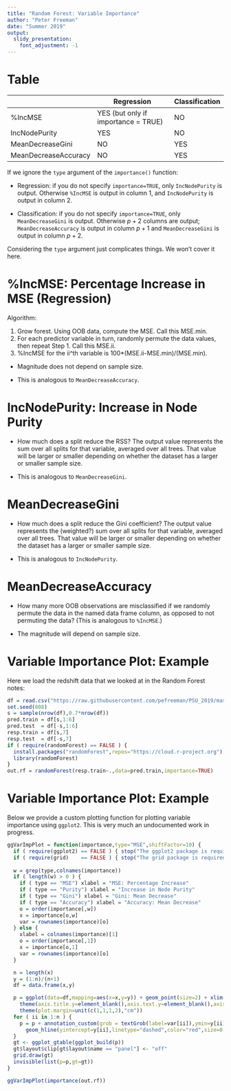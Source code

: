 ```yaml
---
title: "Random Forest: Variable Importance"
author: "Peter Freeman"
date: "Summer 2019"
output: 
  slidy_presentation:
    font_adjustment: -1
---
```


Table
===

| | Regression | Classification |
| --- | --- | ---|
| %IncMSE | YES (but only if importance = TRUE) | NO |
| IncNodePurity | YES | NO  |
| MeanDecreaseGini | NO | YES |
| MeanDecreaseAccuracy | NO | YES |


If we ignore the `type` argument of the `importance()` function:

- Regression: if you do not specify `importance=TRUE`, only `IncNodePurity` is output. Otherwise `%IncMSE` is output in column 1, and `IncNodePurity` is output in column 2.

- Classification: if you do not specify `importance=TRUE`, only `MeanDecreaseGini` is output. Otherwise $p+2$ columns are output; `MeanDecreaseAccuracy` is output in column $p+1$ and `MeanDecreaseGini` is output in column $p+2$.

Considering the `type` argument just complicates things. We won't cover it here.

%IncMSE: Percentage Increase in MSE (Regression)
===

Algorithm:

1. Grow forest. Using OOB data, compute the MSE. Call this MSE.min.
2. For each predictor variable in turn, randomly permute the data values, then repeat Step 1. Call this MSE.ii.
3. %IncMSE for the ii^th variable is 100*(MSE.ii-MSE.min)/(MSE.min).

- Magnitude does not depend on sample size.

- This is analogous to `MeanDecreaseAccuracy`.

IncNodePurity: Increase in Node Purity
===

- How much does a split reduce the RSS? The output value represents the sum over all splits for that variable, averaged over all trees. That value will be larger or smaller depending on whether the dataset has a larger or smaller sample size.

- This is analogous to `MeanDecreaseGini`.

MeanDecreaseGini
===

- How much does a split reduce the Gini coefficient? The output value represents the (weighted?) sum over all splits for that variable, averaged over all trees. That value will be larger or smaller depending on whether the dataset has a larger or smaller sample size.

- This is analogous to `IncNodePurity`.

MeanDecreaseAccuracy
===

- How many more OOB observations are misclassified if we randomly permute the data in the named data frame column, as opposed to not permuting the data? (This is analogous to `%IncMSE`.)

- The magnitude will depend on sample size.

Variable Importance Plot: Example
===

Here we load the redshift data that we looked at in the Random Forest notes:
```r
df = read.csv("https://raw.githubusercontent.com/pefreeman/PSU_2019/master/PhotoZ.csv")
set.seed(808)
s = sample(nrow(df),0.7*nrow(df))
pred.train = df[s,1:6]
pred.test  = df[-s,1:6]
resp.train = df[s,7]
resp.test  = df[-s,7]
if ( require(randomForest) == FALSE ) {
  install.packages("randomForest",repos="https://cloud.r-project.org")
  library(randomForest)
}
out.rf = randomForest(resp.train~.,data=pred.train,importance=TRUE)
```

Variable Importance Plot: Example
===

Below we provide a custom plotting function for plotting variable importance using `ggplot2`. This is very much an undocumented work in progress.
```r
ggVarImpPlot = function(importance,type="MSE",shiftFactor=10) {
  if ( require(ggplot2) == FALSE ) { stop("The ggplot2 package is required to execute this function.")}
  if ( require(grid)    == FALSE ) { stop("The grid package is required to execute this function.")}
  
  w = grep(type,colnames(importance))
  if ( length(w) > 0 ) {
    if ( type == "MSE") xlabel = "MSE: Percentage Increase"
    if ( type == "Purity") xlabel = "Increase in Node Purity"
    if ( type == "Gini") xlabel = "Gini: Mean Decrease"
    if ( type == "Accuracy") xlabel = "Accuracy: Mean Decrease"
    o = order(importance[,w])
    x = importance[o,w]
    var = rownames(importance)[o]
  } else {
    xlabel = colnames(importance)[1]
    o = order(importance[,1])
    x = importance[o,1]
    var = rownames(importance)[o]
  }

  n = length(x)
  y = (1:n)/(n+1)
  df = data.frame(x,y)

  p = ggplot(data=df,mapping=aes(x=x,y=y)) + geom_point(size=2) + xlim(0,max(x)) + ylim(0,1) + xlab(xlabel) + 
    theme(axis.title.y=element_blank(),axis.text.y=element_blank(),axis.ticks.y=element_blank()) +
    theme(plot.margin=unit(c(1,1,1,2),"cm"))
  for ( ii in 1:n ) {
    p = p + annotation_custom(grob = textGrob(label=var[ii]),ymin=y[ii],ymax=y[ii],xmin=-max(x)/shiftFactor,xmax=-max(x)/shiftFactor) +
      geom_hline(yintercept=y[ii],linetype="dashed",color="red",size=0.3)
  }
  gt <- ggplot_gtable(ggplot_build(p))
  gt$layout$clip[gt$layout$name == "panel"] <- "off"
  grid.draw(gt)
  invisible(list(p=p,gt=gt))
}

ggVarImpPlot(importance(out.rf))
```


